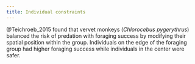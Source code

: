 ```yaml
---
title: Individual constraints
---
```




<!-- constraints *and modifiers*? -->

@Teichroeb_2015 found that vervet monkeys (*Chlorocebus pygerythrus*) balanced the risk of predation with foraging success by modifying their spatial position within the group. Individuals on the edge of the foraging group had higher foraging success while individuals in the center were safer.

<!--
-   Dominance
    - Dominance not as relevant for eg finches than baboons?
    - @Bugnyar_2002 dominance, displacement, type of food sharing
	- Similar dominance, individuals should similarly play scrounger (Barta_1998)
	- Asymmetrical dominance, dominant individuals should play scrounger more often (Barta_1998)
	- Dominance increases foraging efficiency and access to forage (Caraco_1979)
	- Dominant individuals prefer social foraging while subordinate individuals prefer solitary foraging (Caraco_1989) (Lee_2016)
	- Scrounging can be an exclusive strategy of dominant individuals depending on resource monopolizability (Lee_2016)
	- If patches are distributed in clumps, dominant individuals will be able to exploit most patches by following subordinates (Caraco_1989)
- Dominance (empirical)
	- Male dominants more likely to produce (Aplin_2017)
	- Dominants took the role of scrounger and subordinates the role of producer (Werdenich_2002)
	- Scrounging dominants were more likely to displace conspecifics while stealing was more likely for subordinates (Bugnyar_2002)
	- (also under Sex) Dominant females scrounged from subordinate neighbors with whom they had a strong social affiliation (King_2009)
	- (also under Environmental factors) Wind exposure as a proxy to manipulate overnight energy expenditure lead dominants to scrounge more often and subordinates only marginally increase scrounging (Lendvai_2004)
	- Dominant individuals obtained more food than subordinates (Teichroeb_2015)
	- Dominant individuals obtained a larger share when producing than scrounging, balancing predation risk with food acquisition (Teichroeb_2015)
	- Finder's share increased with dominance (Teichroeb_2015)


- Social affiliation
    - Relatedness
	    - Increased relatedness can lead producers to being more tolerant of scrounging relatives (Mathot_2010)
    - empirical
        - Mating pairs may have contributed to male tolerance of female scroungers (Aplin_2017)
	    - Scroungers had high network centrality (Aplin_2017)
        - @Bugnyar_2002 dominance, displacement, type of food sharing
	    - Sharing observed when dyads of ravens were at different stages of pair bonding eg mutual preening (Bugnyar_2002)
	    - (also under Sex) Dominant females scrounged from subordinate neighbors with whom they had a strong social affiliation (King_2009)
        	- Related finches had higher frequencies of scrounging than unrelated finches (Mathot_2010)

- Value of resources, strong/weak
    - @Broom_2014


- energy reservees
    - Time of day
        - Around dawn and dusk, individuals should play scrounger more often due to low energy reserves (Barta_2000)
        - Around midday, individuals should play producer if they are near or above critical reserve level because if they are successful they can more quickly switch to resting and avoid predation hazard (Barta_2000)
		- CONDITIONS
- Energy reserves / fed or fasted (empirical)
	- Rates of strategy use did not differ depending on fed and fasted states in sparrows (Lee_2016a)
	- Fasted sparrows stayed longer on the ground (Lee_2016a)
	- Fasted sparrows discovered more patches and consumed more food than fed sparrows (Lee_2016a)
	- (also under Vigilance) Scrounging not simply explained by antipredator vigilance, alternatively may be due to scrounging being a variance-averse strategy or favored strategy when energy reserves are low (Barta_2004)
	- CONDITIONS

- learning
- Learning
	- Early success may lead to individuals not adapting strategy to changing environments (Beauchamp_2000a)
	- Learning never evolves to fixation and at a stable equilibrium there is a mixture of fixed and learning players (Dubois_2010)
	- Social learning is favored when competition is weak (Smolla_2015)
	- If competition is strong, social learning is favored when resource quality is highly variable and there is low environmental turnover (Smolla_2015)
    - empirical
        - As individuals have more experience in variable environments, they increase proportion of scrounging (Afshar_2015)
        - Individuals that learned the task faster were less likely to scrounger (Aplin_2017)
	


- Sex
	- Females were more likely to scrounge (Aplin_2017) 
	- Males were more likely to produce (Aplin_2017)
	- Air temperature, time of day, season (breeding vs nonbreeding), age or sex did not influence the probability of retaining prey (Ha_2003)
	- Females scrounged from males when pregnant (King_2009)
	- Dominant females scrounged from subordinate neighbors with whom they had a strong social affiliation (King_2009)

- Age
	- Adults were more likely to produce (Aplin_2017)
	- Juveniles were more likely to scrounge (Aplin_2017)
	- (also under Sex) Air temperature, time of day, season (breeding vs nonbreeding), age or sex did not influence the probability of retaining prey (Ha_2003)
	- CONFLICT No effect of age (Teichroeb_2015) 

    

Body size, foraging efficiency
    Payoffs were higher for producers in all environmental conditions, likely due to body size and foraging efficiency (Hansen_2016)

-->